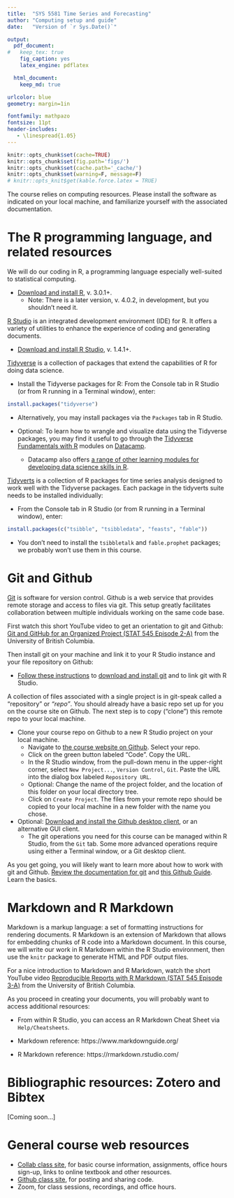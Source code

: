 ```yaml
---
title:  "SYS 5581 Time Series and Forecasting"
author: "Computing setup and guide"
date:   "Version of `r Sys.Date()`"

output: 
  pdf_document:
#   keep_tex: true
    fig_caption: yes
    latex_engine: pdflatex

  html_document:
    keep_md: true

urlcolor: blue
geometry: margin=1in

fontfamily: mathpazo
fontsize: 11pt
header-includes:
   - \linespread{1.05}
---
```


```r
knitr::opts_chunk$set(cache=TRUE)
knitr::opts_chunk$set(fig.path='figs/')
knitr::opts_chunk$set(cache.path='_cache/')
knitr::opts_chunk$set(warning=F, message=F)
# knitr::opts_knit$get(kable.force.latex = TRUE)
```

The course relies on computing resources. Please install the software as indicated on your local machine, and familiarize yourself with the associated documentation. 

# The R programming language, and related resources

We will do our coding in R, a programming language especially well-suited to statistical computing. 

* [Download and install R](https://cran.rstudio.com/), v. 3.0.1+.
  - Note: There is a later version, v. 4.0.2, in development, but you shouldn't need it.

[R Studio](https://rstudio.com/products/rstudio/) is an integrated development environment (IDE) for R. It offers a variety of utilities to enhance the experience of coding and generating documents.

* [Download and install R Studio](https://rstudio.com/products/rstudio/download/#download), v. 1.4.1+. 

[Tidyverse](https://www.tidyverse.org/) is a collection of packages that extend the capabilities of R for doing data science.

* Install the Tidyverse packages for R: From the Console tab in R Studio (or from R running in a Terminal window), enter:
```r
install.packages("tidyverse")
```
  - Alternatively, you may install packages via the `Packages` tab in R Studio.

* Optional: To learn how to wrangle and visualize data using the Tidyverse packages, you may find it useful to go through the [Tidyverse Fundamentals with R](https://learn.datacamp.com/skill-tracks/tidyverse-fundamentals) modules on [Datacamp](https://learn.datacamp.com/). 
  - Datacamp also offers [a range of other learning modules for developing data science skills in R](https://learn.datacamp.com/career-tracks/data-scientist-with-r). 

[Tidyverts](https://tidyverts.org/) is a collection of R packages for time series analysis designed to work well with the Tidyverse packages. Each package in the tidyverts suite needs to be installed individually:

* From the Console tab in R Studio (or from R running in a Terminal window), enter:
```r
install.packages(c("tsibble", "tsibbledata", "feasts", "fable"))
```

  - You don't need to install the `tsibbletalk` and `fable.prophet` packages; we probably won't use them in this course. 
  



# Git and Github

[Git](https://git-scm.com/) is software for version control. Github is a web service that provides remote storage and access to files via git. This setup greatly facilitates collaboration between multiple individuals working on the same code base.

First watch this short YouTube video to get an orientation to git and Github: [Git and GitHub for an Organized Project (STAT 545 Episode 2-A)](https://www.youtube.com/watch?v=l2ftm-YwJs8) from the University of British Columbia.

Then install git on your machine and link it to your R Studio instance and your file repository on Github:

* [Follow these instructions](https://jennybc.github.io/2014-05-12-ubc/ubc-r/session03_git.html) to [download and install git](https://git-scm.com/downloads) and to link git with R Studio.

A collection of files associated with a single project is in git-speak called a "repository" or *"repo"*. You should already have a basic repo set up for you on the course site on Github. The next step is to copy ("clone") this remote repo to your local machine.

* Clone your course repo on Github to a new R Studio project on your local machine.
  - Navigate to [the course website on Github](https://github.com/uva-eng-time-series-sp21). Select your repo.
  - Click on the green button labeled "Code". Copy the URL.
  - In the R Studio window, from the pull-down menu in the upper-right corner, select `New Project...`, `Version Control`, `Git`. Paste the URL into the dialog box labeled `Repository URL`.
  - Optional: Change the name of the project folder, and the location of this folder on your local directory tree.
  - Click on `Create Project`. The files from your remote repo should be copied to your local machine in a new folder with the name you chose.
  
* Optional: [Download and install the Github desktop client](https://git-scm.com/downloads/guis), or an alternative GUI client.
  - The git operations you need for this course can be managed within R Studio, from the `Git` tab. Some more advanced operations require using either a Terminal window, or a Git desktop client. 
  
As you get going, you will likely want to learn more about how to work with git and Github. [Review the documentation for git](https://git-scm.com/) and [this Github Guide](https://guides.github.com/introduction/flow/). Learn the basics.



# Markdown and R Markdown

Markdown is a markup language: a set of formatting instructions for rendering documents. R Markdown is an extension of Markdown that allows for embedding chunks of R code into a Markdown document. In this course, we will write our work in R Markdown within the R Studio environment, then use the `knitr` package to generate HTML and PDF output files.

For a nice introduction to Markdown and R Markdown, watch the short YouTube video [Reproducible Reports with R Markdown (STAT 545 Episode 3-A)](https://www.youtube.com/watch?v=ZzDSkBgt9xQ) from the University of British Columbia.

As you proceed in creating your documents, you will probably want to access additional resources:

* From within R Studio, you can access an R Markdown Cheat Sheet via `Help/Cheatsheets`.

* Markdown reference: https://www.markdownguide.org/

* R Markdown reference: https://rmarkdown.rstudio.com/


# Bibliographic resources: Zotero and Bibtex

[Coming soon...]

# General course web resources

  * [Collab class site](https://collab.its.virginia.edu), for basic course information, assignments, office hours sign-up, links to online textbook and other resources.
  * [Github class site](https://github.com/uva-eng-time-series-sp21), for posting and sharing code.
  * Zoom, for class sessions, recordings, and office hours.



